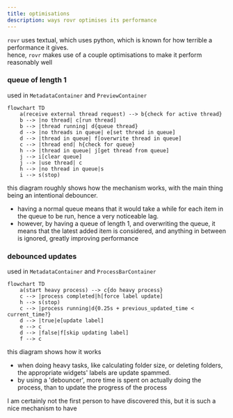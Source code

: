 ---
title: optimisations
description: ways rovr optimises its performance
---

`rovr` uses textual, which uses python, which is known for how terrible a performance it gives.
<br/>hence, `rovr` makes use of a couple optimisations to make it perform reasonably well

### queue of length 1

used in `MetadataContainer` and `PreviewContainer`

```mermaid
flowchart TD
    a(receive external thread request) --> b{check for active thread}
    b --> |no thread| c[run thread]
    b --> |thread running| d{queue thread}
    d --> |no threads in queue| e[set thread in queue]
    d --> |thread in queue| f[overwrite thread in queue]
    c --> |thread end| h{check for queue}
    h --> |thread in queue| j[get thread from queue]
    j --> i[clear queue]
    j --> |use thread| c
    h --> |no thread in queue|s
    i --> s(stop)
```

this diagram roughly shows how the mechanism works, with the main thing being an intentional debouncer.

- having a normal queue means that it would take a while for each item in the queue to be run, hence a very noticeable lag.
- however, by having a queue of length 1, and overwriting the queue, it means that the latest added item is considered, and anything in between is ignored, greatly improving performance

### debounced updates

used in `MetadataContainer` and `ProcessBarContainer`

```mermaid
flowchart TD
    a(start heavy process) --> c{do heavy process}
    c --> |process completed|h[force label update]
    h --> s(stop)
    c --> |process running|d{0.25s + previous_updated_time < current_time?}
    d --> |true|e[update label]
    e --> c
    d --> |false|f[skip updating label]
    f --> c
```

this diagram shows how it works

- when doing heavy tasks, like calculating folder size, or deleting folders, the appropriate widgets' labels are update spammed.
- by using a 'debouncer', more time is spent on actually doing the process, than to update the progress of the process

I am certainly not the first person to have discovered this, but it is such a nice mechanism to have
